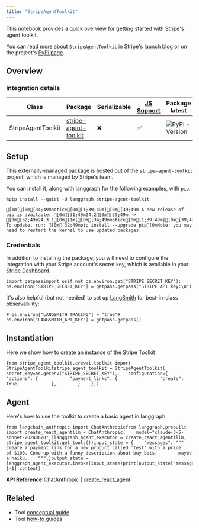```yaml
---
title: "StripeAgentToolkit"
---
```


This notebook provides a quick overview for getting started with Stripe's agent toolkit.

You can read more about `StripeAgentToolkit` in [Stripe's launch blog](https://stripe.dev/blog/adding-payments-to-your-agentic-workflows) or on the project's [PyPi page](https://pypi.org/project/stripe-agent-toolkit/).

## Overview

### Integration details

| Class              | Package                                                               | Serializable | [JS Support](https://github.com/stripe/agent-toolkit?tab=readme-ov-file#typescript) | Package latest                                                                        |
| ------------------ | --------------------------------------------------------------------- | ------------ | ----------------------------------------------------------------------------------- | ------------------------------------------------------------------------------------- |
| StripeAgentToolkit | [stripe-agent-toolkit](https://pypi.org/project/stripe-agent-toolkit) | ❌            | ✅                                                                                   | ![PyPI - Version](/images/oss/integrations/tools/stripe/pypi/v/stripe-agent-toolkit) |

## Setup

This externally-managed package is hosted out of the `stripe-agent-toolkit` project, which is managed by Stripe's team.

You can install it, along with langgraph for the following examples, with `pip`:

```
%pip install --quiet -U langgraph stripe-agent-toolkit
```

```
[1m[[0m[34;49mnotice[0m[1;39;49m][0m[39;49m A new release of pip is available: [0m[31;49m24.2[0m[39;49m -> [0m[32;49m24.3.1[0m[1m[[0m[34;49mnotice[0m[1;39;49m][0m[39;49m To update, run: [0m[32;49mpip install --upgrade pip[0mNote: you may need to restart the kernel to use updated packages.
```

### Credentials

In addition to installing the package, you will need to configure the integration with your Stripe account's secret key, which is available in your [Stripe Dashboard](https://dashboard.stripe.com/account/apikeys).

```
import getpassimport osif not os.environ.get("STRIPE_SECRET_KEY"):    os.environ["STRIPE_SECRET_KEY"] = getpass.getpass("STRIPE API key:\n")
```

It's also helpful (but not needed) to set up [LangSmith](https://smith.langchain.com/) for best-in-class observability:

```
# os.environ["LANGSMITH_TRACING"] = "true"# os.environ["LANGSMITH_API_KEY"] = getpass.getpass()
```

## Instantiation

Here we show how to create an instance of the Stripe Toolkit

```
from stripe_agent_toolkit.crewai.toolkit import StripeAgentToolkitstripe_agent_toolkit = StripeAgentToolkit(    secret_key=os.getenv("STRIPE_SECRET_KEY"),    configuration={        "actions": {            "payment_links": {                "create": True,            },        }    },)
```

## Agent

Here's how to use the toolkit to create a basic agent in langgraph:

```
from langchain_anthropic import ChatAnthropicfrom langgraph.prebuilt import create_react_agentllm = ChatAnthropic(    model="claude-3-5-sonnet-20240620",)langgraph_agent_executor = create_react_agent(llm, stripe_agent_toolkit.get_tools())input_state = {    "messages": """        Create a payment link for a new product called 'test' with a price        of $100. Come up with a funny description about buy bots,        maybe a haiku.    """,}output_state = langgraph_agent_executor.invoke(input_state)print(output_state["messages"][-1].content)
```

**API Reference:**[ChatAnthropic](https://python.langchain.com/api_reference/anthropic/chat_models/langchain_anthropic.chat_models.ChatAnthropic.html) | [create\_react\_agent](https://langchain-ai.github.io/langgraph/reference/prebuilt/#langgraph.prebuilt.chat_agent_executor.create_react_agent)

## Related

* Tool [conceptual guide](/src/oss/concepts/tools)
* Tool [how-to guides](/src/oss/how_to/#tools)
